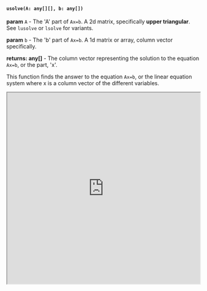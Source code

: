 
#### `usolve(A: any[][], b: any[])`

**param** `A` - The 'A' part of `Ax=b`. A 2d matrix, specifically **upper triangular**. See `lusolve` or `lsolve` for variants.

**param** `b` - The 'b' part of `Ax=b`. A 1d matrix or array, column vector specifically. 

**returns: any[]** - The column vector representing the solution to the equation `Ax=b`, or the part, 'x'. 

This function finds the answer to the equation `Ax=b`, or the linear equation system where x is a column vector of the different variables. 

<Bleed full>
<iframe src="https://hhlab.dev/?code=%0A*import%20math%3Ausolve%0A%0Alet%20a%20%3D%20new%20Mat(%5B%5B2%2C-7%5D%2C%5B0%2C5%5D%5D)%0Aprint('a%20%3D%20'%2Ba)%0A%0A%2F%2Fwell%20use%20this%20column%20vectors%20for%20both%20attempts%0A%0Alet%20colv%20%3D%20%5B%5B2%5D%2C%5B5%5D%5D%3B%0A%0Aprint('the%20column%20vector%2C%20is%20%3A'%2Bcolv)%0A%0Alet%20fail%20%3D%20%5B%5B2%2C2%5D%2C%5B2%2C2%5D%5D%3B%0A%0A%2F%2Ftry%20uncommenting%20out%20the%20line%20below%20to%20see%20an%20exception%20being%20thrown%0A%2F%2Flet%20solution2%20%3D%20usolve(fail%2C%20colv)%0A%0A%2F%2Flet's%20get%20the%20solution%2C%20which%20is%20stored%20as%20a%20column%20vector%201d%20array%0Alet%20solution%20%3D%20usolve(a%2Ccolv)%3B%0Aprint(%22The%20solution%20is%3A%20%5Cn%22%20%2B%20solution)%0A%0A%0A%2F%2Fverify%20yourself%20using%20A*x%20%3D%3F%20b%20%0A%0Alet%20ax%20%3D%20a*solution%0Aprint('A*x%20%3D%20'%2Bax%20%2B'%5Cn'%2B'and%20b%20is%20%3A'%2Bcolv)%3B%0A%0Aprint(%22Are%20they%20equal%3F%20%22%2B%20(ax%20%3D%3D%3Dcolv))%0A%0A%0A%0A&auto_run=true"
    width="100%"
    height="500px">
  </iframe>
</Bleed>
